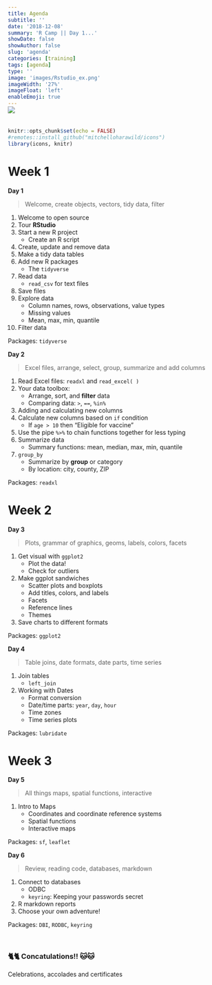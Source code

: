 ```yaml
---
title: Agenda
subtitle: ''
date: '2018-12-08'
summary: 'R Camp || Day 1...'
showDate: false
showAuthor: false
slug: 'agenda'
categories: [training]
tags: [agenda]
type: ''
image: 'images/Rstudio_ex.png' 
imageWidth: '27%'
imageFloat: 'left'
enableEmoji: true
---
```


<style>

.data {
     background-color: #d2f0c6;
     border-left: solid 5px #86af49;
     border-radius: 15px;
     font-size: 17px;
     line-height: 18px;
     overflow: hidden;
     padding: 5px;
     padding-top: 5px;
     padding-bottom: 5px;
     margin-top: 10px;
     margin-bottom: 12px;
     padding-left: 22px;
     margin-right: 8px;
}

</style>


<div style="margin-top: -25px;">

![](../images/Rstudio_ex.png){style="max-width: 38%; margin-top: 10px; margin-left: 0; margin-right: 32px; margin-bottom: 20px; float: left;"}
<div style="clear: both;"> </div>


```r
knitr::opts_chunk$set(echo = FALSE)
#remotes::install_github("mitchelloharawild/icons")
library(icons, knitr)
```



# Week 1

<div class = "row">
<div class = "col-md-6">

**Day 1** 

> Welcome, create objects, vectors, tidy data, filter

1. Welcome to open source
1. Tour __RStudio__
1. Start a new R project
    - Create an R script
1. Create, update and remove data
1. Make a tidy data tables
1. Add new R packages 
    - The `tidyverse`
1. Read data
    - `read_csv` for text files
1. Save files
1. Explore data
    - Column names, rows, observations, value types
    - Missing values
    - Mean, max, min, quantile 
1. Filter data     

Packages: `tidyverse`

</div>
<div class = "col-md-6">

**Day 2** 

> Excel files, arrange, select, group, summarize and add columns    

1. Read Excel files: `readxl` and `read_excel( )` 
1. Your data toolbox: 
    - Arrange, sort, and __filter__ data
    - Comparing data: `>`, `==`, `%in%`
1. Adding and calculating new columns 
1. Calculate new columns based on `if` condition
    - If `age > 10` then "Eligible for vaccine"
1. Use the pipe `%>%` to chain functions together for less typing    
1. Summarize data
    - Summary functions: mean, median, max, min, quantile
1. `group_by`
    - Summarize by __group__ or category
    - By location: city, county, ZIP 

Packages: `readxl`

</div>
</div>


# Week 2


<div class = "row">
<div class = "col-md-6">

**Day 3** 

> Plots, grammar of graphics, geoms, labels, colors, facets

1. Get visual with `ggplot2`
    - Plot the data!
    - Check for outliers
1. Make ggplot sandwiches
    - Scatter plots and boxplots 
    - Add titles, colors, and labels 
    - Facets
    - Reference lines 
    - Themes
1. Save charts to different formats 

Packages: `ggplot2`

</div>

<div class = "col-md-6">

**Day 4**   

> Table joins, date formats, date parts, time series

1. Join tables 
    - `left_join`
1. Working with Dates
    - Format conversion
    - Date/time parts: `year`, `day`, `hour`
    - Time zones
    - Time series plots    

Packages: `lubridate`

</div>
</div>


# Week 3

<div class = "row">
<div class = "col-md-6">

**Day 5**   

> All things maps, spatial functions, interactive

1. Intro to Maps
    - Coordinates and coordinate reference systems
    - Spatial functions
    - Interactive maps

Packages: `sf`, `leaflet`

</div>

<div class = "col-md-6">

**Day 6**   

> Review, reading code, databases, markdown


1. Connect to databases
    - ODBC
    - `keyring`: Keeping your passwords secret
1. R markdown reports    
1. Choose your own adventure!

Packages: `DBI`, `RODBC`, `keyring`

</div>
</div>

<br>

### 🐈🐈 Concatulations!! 🐱🐱

Celebrations, accolades and certificates

<br>
